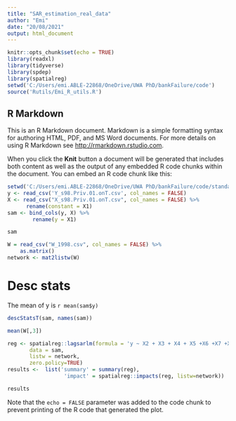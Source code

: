 ```yaml
---
title: "SAR_estimation_real_data"
author: "Emi"
date: "20/08/2021"
output: html_document
---
```


```r
knitr::opts_chunk$set(echo = TRUE)
library(readxl)
library(tidyverse)
library(spdep)
library(spatialreg)
setwd('C:/Users/emi.ABLE-22868/OneDrive/UWA PhD/bankFailure/code')
source('Rutils/Emi_R_utils.R')
```

## R Markdown

This is an R Markdown document. Markdown is a simple formatting syntax for authoring HTML, PDF, and MS Word documents. For more details on using R Markdown see <http://rmarkdown.rstudio.com>.

When you click the **Knit** button a document will be generated that includes both content as well as the output of any embedded R code chunks within the document. You can embed an R code chunk like this:

```r
setwd('C:/Users/emi.ABLE-22868/OneDrive/UWA PhD/bankFailure/code/standardSpatialProbit')
y <- read_csv('Y_s98.Priv.01.onT.csv', col_names = FALSE)
X <- read_csv("X_s98.Priv.01.onT.csv", col_names = FALSE) %>%
      rename(constant = X1)
sam <- bind_cols(y, X) %>%
        rename(y = X1)

sam

W = read_csv("W_1998.csv", col_names = FALSE) %>%
    as.matrix()
network <- mat2listw(W)

```

# Desc stats
The mean of y is `r mean(sam$y)`
```r
descStatsT(sam, names(sam))

mean(W[,3])
```



```r
reg <- spatialreg::lagsarlm(formula = 'y ~ X2 + X3 + X4 + X5 +X6 +X7 +X8 + X9 + X10', 
       data = sam,
       listw = network, 
       zero.policy=TRUE)
results <-  list('summary' = summary(reg),
                  'impact' = spatialreg::impacts(reg, listw=network))

results
```

Note that the `echo = FALSE` parameter was added to the code chunk to prevent printing of the R code that generated the plot.

